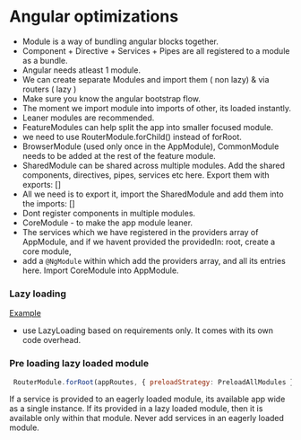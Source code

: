 # Angular optimizations 

- Module is a way of bundling angular blocks together.
- Component + Directive + Services + Pipes are all registered to a module as a bundle.
- Angular needs atleast 1 module.
- We can create separate Modules and import them ( non lazy) & via routers ( lazy )
- Make sure you know the angular bootstrap flow.
- The moment we import module into imports of other, its loaded instantly.
- Leaner modules are recommended.
- FeatureModules can help split the app into smaller focused module.
- we need to use RouterModule.forChild() instead of forRoot.
- BrowserModule (used only once in the AppModule), CommonModule needs to be added at the rest of the feature module.
- SharedModule can be shared across multiple modules. Add the shared  components, directives, pipes, services etc here. Export them with exports: []
- All we need is to export it, import the SharedModule and add them into the imports: []
- Dont register components in multiple modules.
- CoreModule - to make the app module leaner.
- The services which we have registered in the providers array of AppModule, and if we havent provided the providedIn: root, create a core module, 
- add a `@NgModule` within which add the providers array, and all its entries here.  Import CoreModule into AppModule.

### Lazy loading 

[Example](https://stackblitz.com/edit/angular-ivy-53guqv?file=src%2Fapp%2Fpages%2Fcontact%2Fcontact.module.ts)

- use LazyLoading based on requirements only. It comes with its own code overhead.

### Pre loading lazy loaded module

```js 
 RouterModule.forRoot(appRoutes, { preloadStrategy: PreloadAllModules })
```

If a service is provided to an eagerly loaded module, its available app wide as a single instance.
If its provided in a lazy loaded module, then it is available only within that module.
Never add services in an eagerly loaded module.


